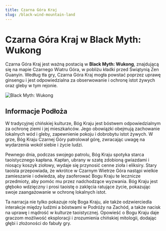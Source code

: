 ```yaml
---
title: Czarna Góra Kraj
slug: /black-wind-mountain-land
---
```


# Czarna Góra Kraj w Black Myth: Wukong

Czarna Góra Kraj jest ważną postacią w **Black Myth: Wukong**, znajdującą się na mapie Czarnego Wiatru Góra, w pobliżu kładki przed Świątynią Zen Guanyin. Według tła gry, Czarna Góra Kraj mogła powstać poprzez uprawę ginsengu i jest odpowiedzialna za obserwowanie i ochronę istot żywych oraz gleby w tym rejonie.

<img src="https://image.informedainews.com/hfstd.jpeg" alt="Black Myth: Wukong"/>

## Informacje Podłoża

W tradycyjnej chińskiej kulturze, Bóg Kraju jest bóstwem odpowiedzialnym za ochronę ziemi i jej mieszkańców. Jego obowiązki obejmują zachowanie lokalnych wód i gleby, zapewnienie pokoju i dobrobytu istot żywych. W grze, Bóg Kraju Czarnej Góry patrolował górę, zwracając uwagę na wydarzenia wokół siebie i życie ludzi.

Pewnego dnia, podczas swojego patrolu, Bóg Kraju spotyka starca taoistycznego kapłana. Kapłan, ubrany w szatę zdobioną gwiazdami i niosący koszyk ziołowy, wydaje się przynosić cenne zioła i eliksiry. Stary taoista przepowiada, że wkrótce w Czarnym Wietrze Góra nastąpi wielkie zamieszanie i odwiedza, aby zaoferować Bogu Kraju te lecznicze przedmioty, aby pomóc mu przez nadchodzące wyzwania. Bóg Kraju jest głęboko wdzięczny i prosi taoistę o zaklęcia ratujące życie, pokazując swoje zaangażowanie w ochronę lokalnych istot.

Ta narracja nie tylko pokazuje rolę Boga Kraju, ale także odzwierciedla interakcje między ludźmi a bóstwami w Podróży na Zachód, a także nacisk na uprawę i mądrość w kulturze taoistycznej. Opowieść o Bogu Kraju daje graczom możliwość eksploracji i zrozumienia chińskiej mitologii, dodając głębi i złożoności do fabuły gry.
